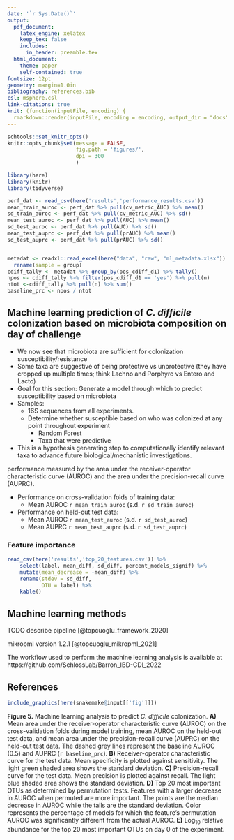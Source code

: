 ```yaml
---
date: '`r Sys.Date()`'
output:
  pdf_document:
    latex_engine: xelatex
    keep_tex: false
    includes:
      in_header: preamble.tex
  html_document:
    theme: paper
    self-contained: true
fontsize: 12pt
geometry: margin=1.0in
bibliography: references.bib
csl: msphere.csl
link-citations: true
knit: (function(inputFile, encoding) {
  rmarkdown::render(inputFile, encoding = encoding, output_dir = "docs", output_format = "all") })
---
```

```r
schtools::set_knitr_opts()
knitr::opts_chunk$set(message = FALSE,
                      fig.path = 'figures/',
                      dpi = 300
                      )
```

```r
library(here)
library(knitr)
library(tidyverse)
```

```r
perf_dat <- read_csv(here('results','performance_results.csv'))
mean_train_auroc <- perf_dat %>% pull(cv_metric_AUC) %>% mean()
sd_train_auroc <- perf_dat %>% pull(cv_metric_AUC) %>% sd()
mean_test_auroc <- perf_dat %>% pull(AUC) %>% mean()
sd_test_auroc <- perf_dat %>% pull(AUC) %>% sd()
mean_test_auprc <- perf_dat %>% pull(prAUC) %>% mean()
sd_test_auprc <- perf_dat %>% pull(prAUC) %>% sd()


metadat <- readxl::read_excel(here("data", "raw", "ml_metadata.xlsx")) %>%
  rename(sample = group)
cdiff_tally <- metadat %>% group_by(pos_cdiff_d1) %>% tally()
npos <- cdiff_tally %>% filter(pos_cdiff_d1 == 'yes') %>% pull(n)
ntot <-cdiff_tally %>% pull(n) %>% sum()
baseline_prc <- npos / ntot
```

## Machine learning prediction of _C. difficile_ colonization based on microbiota composition on day of challenge  

- We now see that microbiota are sufficient for colonization susceptibility/resistance
- Some taxa are suggestive of being protective vs unprotective (they have cropped up multiple times; think Lachno and Porphyro vs Entero and Lacto) 
- Goal for this section: Generate a model through which to predict susceptibility based on microbiota 
- Samples:
    - 16S sequences from all experiments. 
    - Determine whether susceptible based on who was colonized at any point throughout experiment
        - Random Forest 
        - Taxa that were predictive 
- This is a hypothesis generating step to computationally identify relevant taxa to advance future biological/mechanistic investigations. 

performance measured by the area under the receiver-operator characteristic curve (AUROC) and the area under the precision-recall curve (AUPRC).

- Performance on cross-validation folds of training data:
    - Mean AUROC `r mean_train_auroc` (s.d. `r sd_train_auroc`)
- Performance on held-out test data: 
    - Mean AUROC `r mean_test_auroc` (s.d. `r sd_test_auroc`)
    - Mean AUPRC `r mean_test_auprc` (s.d. `r sd_test_auprc`)

### Feature importance

```r
read_csv(here('results','top_20_features.csv')) %>% 
    select(label, mean_diff, sd_diff, percent_models_signif) %>% 
    mutate(mean_decrease = -mean_diff) %>% 
    rename(stdev = sd_diff,
           OTU = label) %>% 
    kable()
```


## Machine learning methods

TODO describe pipeline [@topcuoglu_framework_2020]

mikropml version 1.2.1 [@topcuoglu_mikropml_2021]

The workflow used to perform the machine learning analysis is available at https://github.com/SchlossLab/Barron_IBD-CDI_2022

## References

\setlength{\parindent}{-0.25in}
\setlength{\leftskip}{0.25in}
\noindent

<div id="refs"></div>

\setlength{\parindent}{0in}
\setlength{\leftskip}{0in}

\newpage

```r
include_graphics(here(snakemake@input[['fig']]))
```

**Figure 5.** Machine learning analysis to predict _C. difficile_ colonization.
**A)** Mean area under the receiver-operator characteristic curve (AUROC) on the
cross-validation folds during model training, mean AUROC on the held-out test
data, and mean area under the precision-recall curve (AUPRC) on the held-out
test data. The dashed grey lines represent the baseline AUROC (0.5) and AUPRC
(`r baseline_prc`). 
**B)** Receiver-operator characteristic curve for the
test data. Mean specificity is plotted against sensitivity. The light green
shaded area shows the standard deviation. 
**C)** Precision-recall curve for
the test data. Mean precision is plotted against recall. The light blue shaded
area shows the standard deviation. 
**D)** Top 20 most important OTUs as
determined by permutation tests. Features with a larger decrease in AUROC when
permuted are more important. The points are the median decrease in AUROC while
the tails are the standard deviation. Color represents the percentage of models
for which the feature's permutation AUROC was significantly different from the
actual AUROC. 
**E)** Log$_{10}$ relative abundance for the top 20 most important
OTUs on day 0 of the experiment.
